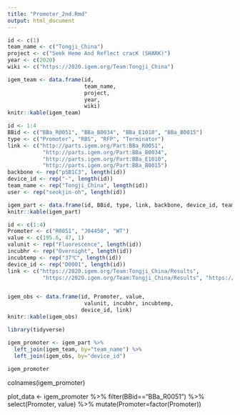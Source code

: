 ```yaml
---
title: "Promoter_2nd.Rmd"
output: html_document
---
```



```r
id <- c(1)
team_name <- c("Tongji_China")
project <- c("Seek Heme And Reflect cracK (SHARK)")
year <- c(2020)
wiki <- c("https://2020.igem.org/Team:Tongji_China")

igem_team <- data.frame(id, 
                        team_name, 
                        project, 
                        year, 
                        wiki)
knitr::kable(igem_team)
```
```r
id <- 1:4
BBid <- c("BBa_R0051", "BBa_B0034", "BBa_E1010", "BBa_B0015")
type <- c("Promoter", "RBS", "RFP", "Terminator")
link <- c("http://parts.igem.org/Part:BBa_R0051",
           "http://parts.igem.org/Part:BBa_B0034",
           "http://parts.igem.org/Part:BBa_E1010",
           "http://parts.igem.org/Part:BBa_B0015")
backbone <- rep("pSB1C3", length(id))
device_id <- rep("-", length(id))
team_name <- rep("Tongji_China", length(id))
user <- rep("seokjin-oh", length(id))

igem_part <- data.frame(id, BBid, type, link, backbone, device_id, team_name, user)
knitr::kable(igem_part)
```


```r
id <- c(1:4)
Promoter <- c("R0051", "J04450", "WT")
value <- c(195.6, 47, 1)
valunit <- rep("Fluorescence", length(id))
incubhr <- rep("Overnight", length(id))
incubtemp <- rep("37℃", length(id))
device_id <- rep("D0001", length(id))
link <- c("https://2020.igem.org/Team:Tongji_China/Results",
           "https://2020.igem.org/Team:Tongji_China/Results", "https://2020.igem.org/Team:Tongji_China/Results")


igem_obs <- data.frame(id, Promoter, value,
                        valunit, incubhr, incubtemp,
                       device_id, link)
knitr::kable(igem_obs)
```
```r
library(tidyverse)
```

```r
igem_promoter <- igem_part %>% 
  left_join(igem_team, by="team_name") %>% 
  left_join(igem_obs, by="device_id")
  
igem_promoter
```


colnames(igem_promoter)

plot_data <- igem_promoter %>% 
  filter(BBid=="BBa_R0051") %>% 
  select(Promoter, value) %>% 
  mutate(Promoter=factor(Promoter))



